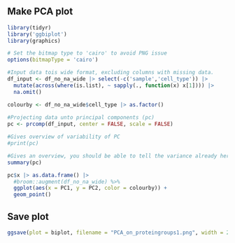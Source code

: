 ## Make PCA plot

```r
library(tidyr)
library('ggbiplot')
library(graphics)

# Set the bitmap type to 'cairo' to avoid PNG issue
options(bitmapType = 'cairo')

#Input data tois wide format, excluding columns with missing data.
df_input <- df_no_na_wide |> select(-c('sample','cell_type')) |> 
  mutate(across(where(is.list), ~ sapply(., function(x) x[1]))) |> 
  na.omit() 

colourby <- df_no_na_wide$cell_type |> as.factor()
  
#Projecting data unto principal components (pc)
pc <- prcomp(df_input, center = FALSE, scale = FALSE)

#Gives overview of variability of PC
#print(pc)

#Gives an overview, you should be able to tell the variance already here even without the plot
summary(pc)

pc$x |> as.data.frame() |>
  #broom::augment(df_no_na_wide) %>%
  ggplot(aes(x = PC1, y = PC2, color = colourby)) +
  geom_point()
```

## Save plot

```r
ggsave(plot = biplot, filename = "PCA_on_proteingroups1.png", width = 20, height = 10, units = "cm", path = here("results"))
```
